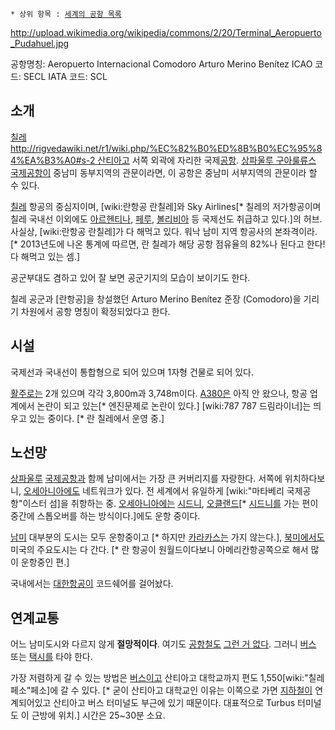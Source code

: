  * 상위 항목 : [[세계의 공항 목록]]

http://upload.wikimedia.org/wikipedia/commons/2/20/Terminal_Aeropuerto_Pudahuel.jpg

공항명칭: Aeropuerto Internacional Comodoro Arturo Merino Benítez 
ICAO 코드: SECL
IATA 코드: SCL


== 소개 ==
[[칠레]] [[http://rigvedawiki.net/r1/wiki.php/%EC%82%B0%ED%8B%B0%EC%95%84%EA%B3%A0#s-2 산티아고]] 서쪽 외곽에 자리한 국제[[공항]]. [[상파울루 구아룰류스 국제공항]]이 중남미 동부지역의 관문이라면, 이 공항은 중남미 서부지역의 관문이라 할 수 있다. 

[[칠레]] 항공의 중심지이며, [wiki:란항공 란칠레]와 Sky Airlines[* 칠레의 저가항공이며 칠레 국내선 이외에도 [[아르헨티나]], [[페루]], [[볼리비아]] 등 국제선도 취급하고 있다.]의 허브. 사실상, [wiki:란항공 란칠레]가 다 해먹고 있다. 워낙 남미 지역 항공사의 본좌격이라. [* 2013년도에 나온 통계에 따르면, 란 칠레가 해당 공항 점유율의 82%나 된다고 한다! 다 해먹고 있는 셈.]

공군부대도 겸하고 있어 잘 보면 공군기지의 모습이 보이기도 한다.

칠레 공군과 [란항공]을 창설했던 Arturo Merino Benítez 준장 (Comodoro)을 기리기 차원에서 공항 명칭이 확정되었다고 한다. 

== 시설 ==
국제선과 국내선이 통합형으로 되어 있으며 1자형 건물로 되어 있다.

[[활주로]]는 2개 있으며 각각 3,800m과 3,748m이다. [[A380]]은 아직 안 왔으나, 항공 업계에서 논란이 되고 있는[* 엔진문제로 논란이 있다.] [wiki:787 787 드림라이너]는 띄우고 있는 중이다. [* 란 칠레에서 운영 중.]

== 노선망 ==
[[상파울루]] [[상파울루 구아룰류스 국제공항|국제공항]]과 함께 남미에서는 가장 큰 커버리지를 자랑한다.
서쪽에 위치하다보니, [[오세아니아]]에도 네트워크가 있다. 전 세계에서 유일하게 [wiki:"마타베리 국제공항"이스터 섬]을 취항하는 중. [[오세아니아]]에는 [[시드니]], [[오클랜드]][* [[시드니]]를 가는 편이 중간에 스톱오버를 하는 방식이다.]에도 운항 중이다.

[[남미]] 대부분의 도시는 모두 운항중이고 [* 하지만 [[카라카스]]는 가지 않는다.], [[북미]]에서도 미국의 주요도시는 다 간다. [* 란 항공이 원월드이다보니 아메리칸항공쪽으로 해서 많이 운항중인 편.]

국내에서는 [[대한항공]]이 코드쉐어를 걸어놨다.

== 연계교통 ==
어느 남미도시와 다르지 않게 '''절망적이다'''. 여기도 [[공항철도]] [[그런 거 없다]].
그러니 [[버스]] 또는 [[택시]]를 타야 한다.

가장 저렴하게 갈 수 있는 방법은 [[버스]]이고 산티아고 대학교까지 편도 1,550[wiki:"칠레 페소"페소]에 갈 수 있다. [* 굳이 산티아고 대학교인 이유는 이쪽으로 가면 [[지하철]]이 연계되어있고 산티아고 버스 터미널도 부근에 있기 때문이다. 대표적으로 Turbus 터미널도 이 근방에 위치.] 시간은 25~30분 소요.
